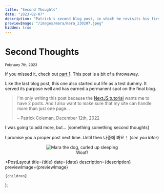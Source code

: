 ```yaml
---
title: "Second Thoughts"
date: "2023-02-07"
description: "Patrick's second blog post, in which he revisits his first blog post and has some second thoughts."
previewImage: "/images/mara/mara_230207.jpeg"
hidden: true
---
```



# Second Thoughts

<small>
  <time dateTime={date}>February 7th, 2023</time>
</small>

If you missed it, check out [part 1](/posts/first-thoughts). This post is a bit of a throwaway.

Like the last blog post, this one also started out life as a test dummy. It served its purpose well and has earned a permanent spot on the final blog.

> I'm only writing this post because the [NextJS tutorial](https://nextjs.org/learn/basics/data-fetching/blog-data) wants me to have 2 posts. And I also want to make sure that my site can handle more than just one page...
>
> – Patrick Coleman, December 12th, 2022

I was going to add more, but... [something something second thoughts]

I promise you a proper post next time. Until then 나중에 봐요！ (_see you later_)

<figure align="center">
  <Image
    src="/images/mara/mara_230207.jpeg"
    className="mx-auto"
    alt="Mara the dog, curled up sleeping"
    width={500}
    height={500}
  />
  <figcaption>Woof!</figcaption>
</figure>

  <PostLayout
    title={title}
    date={date}
    description={description}
    previewImage={previewImage}
  >
    {children}
  </PostLayout>
);
